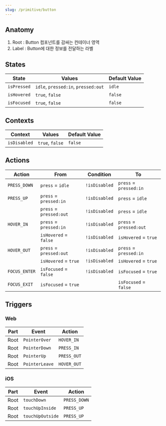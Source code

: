 ```yaml
---
slug: /primitive/button
---
```


## Anatomy

1. Root : Button 컴포넌트를 감싸는 컨테이너 영역
2. Label : Button에 대한 정보를 전달하는 라벨

## States

| State       | Values                              | Default Value |
| ----------- | ----------------------------------- | ------------- |
| `isPressed` | `idle`, `pressed:in`, `pressed:out` | `idle`        |
| `isHovered` | `true`, `false`                     | `false`       |
| `isFocused` | `true`, `false`                     | `false`       |

## Contexts

| Context      | Values          | Default Value |
| ------------ | --------------- | ------------- |
| `isDisabled` | `true`, `false` | `false`       |

## Actions

| Action        | From                    | Condition     | To                      |
| ------------- | ----------------------- | ------------- | ----------------------- |
| `PRESS_DOWN`  | `press` = `idle`        | `!isDisabled` | `press` = `pressed:in`  |
| `PRESS_UP`    | `press` = `pressed:in`  | `!isDisabled` | `press` = `idle`        |
|               | `press` = `pressed:out` | `!isDisabled` | `press` = `idle`        |
| `HOVER_IN`    | `press` = `pressed:in`  | `!isDisabled` | `press` = `pressed:out` |
|               | `isHovered` = `false`   | `!isDisabled` | `isHovered` = `true`    |
| `HOVER_OUT`   | `press` = `pressed:out` | `!isDisabled` | `press` = `pressed:in`  |
|               | `isHovered` = `true`    | `!isDisabled` | `isHovered` = `true`    |
| `FOCUS_ENTER` | `isFocused` = `false`   | `!isDisabled` | `isFocused` = `true`    |
| `FOCUS_EXIT`  | `isFocused` = `true`    |               | `isFocused` = `false`   |

## Triggers

### Web

| Part | Event          | Action      |
| ---- | -------------- | ----------- |
| Root | `PointerOver`  | `HOVER_IN`  |
| Root | `PointerDown`  | `PRESS_IN`  |
| Root | `PointerUp`    | `PRESS_OUT` |
| Root | `PointerLeave` | `HOVER_OUT` |

### iOS

| Part | Event            | Action       |
| ---- | ---------------- | ------------ |
| Root | `touchDown`      | `PRESS_DOWN` |
| Root | `touchUpInside`  | `PRESS_UP`   |
| Root | `touchUpOutside` | `PRESS_UP`   |
